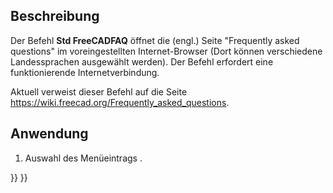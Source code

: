 <languages/>

<div class="mw-translate-fuzzy">
{{Docnav/de
|[[Std_FreeCADForum/de|FreeCADForum]]
|[[Std_ReportBug/de|FehlerMelden]]
|[[Std_Help_Menu/de|Std Menü Hilfe]]
|IconL=Std_FreeCADForum.svg
|IconR=Std_ReportBug.svg
|IconC=Freecad.svg
}}
</div>

{{VeryImportantMessage|This command is obsolete, it is not available in {{VersionPlus|1.1}}.}}

{{GuiCommand/de
|Name=Std FreeCADFAQ
|Name/de=Std FreeCADFAQ
|MenuLocation=Hilfe → FreeCAD FAQ
|Workbenches=Alle
|SeeAlso=[[Std_FreeCADWebsite/de|Std FreeCADWebseite]], [[Std_FreeCADUserHub/de|Std Benutzerdokumentation]], [[Std_FreeCADPowerUserHub/de|Std FreeCADPowerUserHub]], [[Std_FreeCADForum/de|Std FreeCADForum]]
}}

<span id="Description"></span>
==Beschreibung==

Der Befehl '''Std FreeCADFAQ''' öffnet die (engl.) Seite "Frequently asked questions" im voreingestellten Internet-Browser (Dort können verschiedene Landessprachen ausgewählt werden). Der Befehl erfordert eine funktionierende Internetverbindung.

Aktuell verweist dieser Befehl auf die Seite [https://wiki.freecad.org/Frequently_asked_questions https://wiki.freecad.org/Frequently_asked_questions].

<span id="Usage"></span>
==Anwendung==

# Auswahl des Menüeintrags {{MenuCommand|Hilfe → [[Image:Std_FreeCADFAQ.svg|16px]] FreeCAD FAQ}}.


<div class="mw-translate-fuzzy">
{{Docnav/de
|[[Std_FreeCADForum/de|FreeCADForum]]
|[[Std_ReportBug/de|FehlerMelden]]
|[[Std_Help_Menu/de|Std Menü Hilfe]]
|IconL=Std_FreeCADForum.svg
|IconR=Std_ReportBug.svg
|IconC=Freecad.svg
}}
</div>

{{Std_Base_navi{{#translation:}}}}
{{Userdocnavi{{#translation:}}}}